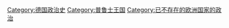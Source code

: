 [[Category:德国政治史|Category:德国政治史]]
[[Category:普鲁士王国|Category:普鲁士王国]]
[[Category:已不存在的欧洲国家的政治|Category:已不存在的欧洲国家的政治]]